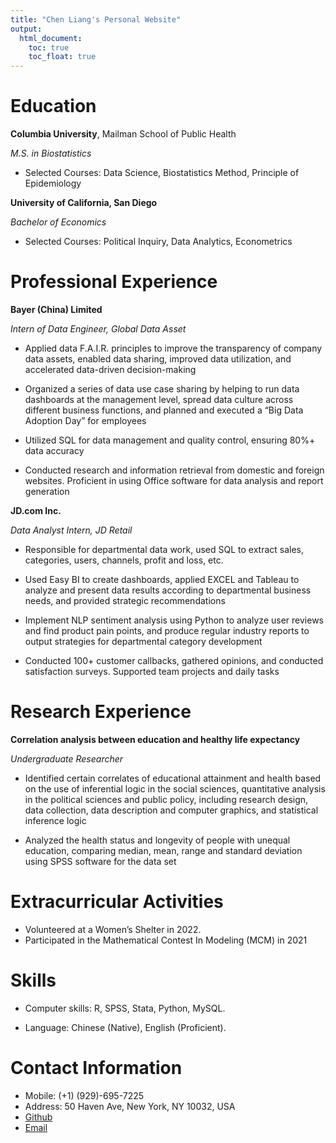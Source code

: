 ```yaml
---
title: "Chen Liang's Personal Website"
output: 
  html_document:
    toc: true
    toc_float: true
---
```


# Education

**Columbia University**, Mailman School of Public Health

*M.S. in Biostatistics*

- Selected Courses: Data Science, Biostatistics Method, Principle of Epidemiology

**University of California, San Diego**

*Bachelor of Economics*

- Selected Courses: Political Inquiry, Data Analytics, Econometrics

# Professional Experience

**Bayer (China) Limited**

*Intern of Data Engineer, Global Data Asset*

- Applied data F.A.I.R. principles to improve the transparency of company data assets, enabled data sharing, improved data utilization, and accelerated data-driven decision-making

- Organized a series of data use case sharing by helping to run data dashboards at the management level, spread data culture across different business functions, and planned and executed a "Big Data Adoption Day" for employees

- Utilized SQL for data management and quality control, ensuring 80%+ data accuracy

- Conducted research and information retrieval from domestic and foreign websites. Proficient in using Office software for data analysis and report generation

**JD.com Inc.**

*Data Analyst Intern, JD Retail*

- Responsible for departmental data work, used SQL to extract sales, categories, users, channels, profit and loss, etc.

- Used Easy BI to create dashboards, applied EXCEL and Tableau to analyze and present data results according to departmental business needs, and provided strategic recommendations 

- Implement NLP sentiment analysis using Python to analyze user reviews and find product pain points, and produce regular industry reports to output strategies for departmental category development

- Conducted 100+ customer callbacks, gathered opinions, and conducted satisfaction surveys. Supported team projects and daily tasks

# Research Experience

**Correlation analysis between education and healthy life expectancy **

*Undergraduate Researcher*

- Identified certain correlates of educational attainment and health based on the use of inferential logic in the social sciences, quantitative analysis in the political sciences and public policy, including research design, data collection, data description and computer graphics, and statistical inference logic

- Analyzed the health status and longevity of people with unequal education, comparing median, mean, range and standard deviation using SPSS software for the data set

# Extracurricular Activities

- Volunteered at a Women's Shelter in 2022.                                                                                             
- Participated in the Mathematical Contest In Modeling (MCM) in 2021

# Skills

- Computer skills: R, SPSS, Stata, Python, MySQL.

- Language: Chinese (Native), English (Proficient).

# Contact Information
- Mobile: (+1) (929)-695-7225
- Address: 50 Haven Ave, New York, NY 10032, USA
- [Github](https://github.com/cl4469)
- [Email](mailto:cl4469@cumc.columbia.edu)
